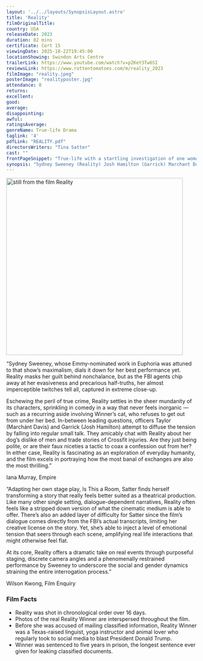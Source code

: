 ```yaml
---
layout: '../../layouts/SynopsisLayout.astro'
title: 'Reality'
filmOriginalTitle:
country: USA
releaseDate: 2023
duration: 82 mins
certificate: Cert 15
viewingDate: 2025-10-22T19:45:00
locationShowing: Swindon Arts Centre
trailerLink: https://www.youtube.com/watch?v=pZKeY3Tw6SI 
reviewsLink: https://www.rottentomatoes.com/m/reality_2023
filmImage: "reality.jpeg"
posterImage: "realityposter.jpg" 
attendance: 0
returns: 
excellent: 
good: 
average: 
disappointing: 
awful: 
ratingsAverage: 
genreName: True-life Drama
taglink: '4'
pdfLink: "REALITY.pdf"
directorsWriters: "Tina Satter"
cast: ""
frontPageSnippet: "True-life with a startling investigation of one woman."
synopsis: "Sydney Sweeney (Reality) Josh Hamilton (Garrick) Marchant Davis (Taylor)" 
---
```


<Image src={filmImage} alt="still from the film Reality" width="467" />

“Sydney Sweeney, whose Emmy-nominated work in Euphoria was attuned to that show’s maximalism, dials it down for her best performance yet. Reality masks her guilt behind nonchalance, but as the FBI agents chip away at her evasiveness and precarious half-truths, her almost imperceptible twitches tell all, captured in extreme close-up.

Eschewing the peril of true crime, Reality settles in the sheer mundanity of its characters, sprinkling in comedy in a way that never feels inorganic — such as a recurring aside involving Winner’s cat, who refuses to get out from under her bed. In-between leading questions, officers Taylor (Marchánt Davis) and Garrick (Josh Hamilton) attempt to diffuse the tension by falling into regular small talk. They amicably chat with Reality about her dog’s dislike of men and trade stories of Crossfit injuries. Are they just being polite, or are their faux niceties a tactic to coax a confession out from her? In either case, Reality is fascinating as an exploration of everyday humanity, and the film excels in portraying how the most banal of exchanges are also the most thrilling.”

<div class="review__author review__author--review1">
Iana Murray, Empire
</div>

“Adapting her own stage play, Is This a Room, Satter finds herself transforming a story that really feels better suited as a theatrical production. Like many other single setting, dialogue-dependent narratives, Reality often feels like a stripped down version of what the cinematic medium is able to offer. There’s also an added layer of difficulty for Satter since the film’s dialogue comes directly from the FBI’s actual transcripts, limiting her creative license on the story. Yet, she’s able to inject a level of emotional tension that seers through each scene, amplifying real life interactions that might otherwise feel flat.

At its core, Reality offers a dramatic take on real events through purposeful staging, discrete camera angles and a phenomenally restrained performance by Sweeney to underscore the social and gender dynamics straining the entire interrogation process.”

<div class="review__author">
Wilson Kwong, Film Enquiry
</div>

### Film Facts

- Reality was shot in chronological order over 16 days.
- Photos of the real Reality Winner are interspersed throughout the film.
- Before she was accused of mailing classified information, Reality Winner was a Texas-raised linguist, yoga instructor and animal lover who regularly took to social media to blast President Donald Trump.
- Winner was sentenced to five years in prison, the longest sentence ever given for leaking classified documents.
